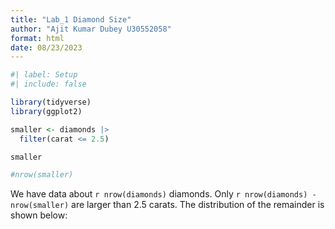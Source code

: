 ```yaml
---
title: "Lab_1 Diamond Size"
author: "Ajit Kumar Dubey U30552058"
format: html
date: 08/23/2023
---
```


```r
#| label: Setup
#| include: false

library(tidyverse)
library(ggplot2)

smaller <- diamonds |> 
  filter(carat <= 2.5)

smaller

#nrow(smaller)

```

We have data about `r nrow(diamonds)` diamonds. Only `r nrow(diamonds) - nrow(smaller)` are larger than 2.5 carats. The distribution of the remainder is shown below:

